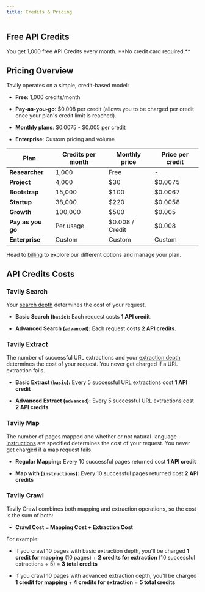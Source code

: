 ```yaml
---
title: Credits & Pricing
---
```

## Free API Credits

<Card uid="b16e9841-20c7-43cc-8254-c5d4b6fa357e" title="Get your free API key" href="https://app.tavily.com" icon="key">
  You get 1,000 free API Credits every month. **No credit card required.**
</Card>

## Pricing Overview

Tavily operates on a simple, credit-based model:

- **Free**: 1,000 credits/month

- **Pay-as-you-go**: $0.008 per credit (allows you to be charged per credit once your plan's credit limit is reached).

- **Monthly plans**: $0.0075 - $0.005 per credit

- **Enterprise**: Custom pricing and volume

| **Plan**          | **Credits per month** | **Monthly price** | **Price per credit** |
| ----------------- | --------------------- | ----------------- | -------------------- |
| **Researcher**    | 1,000                 | Free              | -                    |
| **Project**       | 4,000                 | $30               | $0.0075              |
| **Bootstrap**     | 15,000                | $100              | $0.0067              |
| **Startup**       | 38,000                | $220              | $0.0058              |
| **Growth**        | 100,000               | $500              | $0.005               |
| **Pay as you go** | Per usage             | $0.008 / Credit   | $0.008               |
| **Enterprise**    | Custom                | Custom            | Custom               |

Head to [billing](https://app.tavily.com/billing) to explore our different options and manage your plan.

## API Credits Costs

### Tavily Search

Your [search depth](/api-reference/endpoint/search#body-search-depth) determines the cost of your request.

- **Basic Search (****`basic`****):**
  Each request costs **1 API credit**.

- **Advanced Search (****`advanced`****):**
  Each request costs **2 API credits**.

### Tavily Extract

The number of successful URL extractions and your [extraction depth](/api-reference/endpoint/extract#body-extract-depth) determines the cost of your request. You never get charged if a URL extraction fails.

- **Basic Extract (****`basic`****):**
  Every 5 successful URL extractions cost **1 API credit**

- **Advanced Extract (****`advanced`****):**
  Every 5 successful URL extractions cost **2 API credits**

### Tavily Map

The number of pages mapped and whether or not natural-language [instructions](/api-reference/endpoint/map#instructions) are specified determines the cost of your request. You never get charged if a map request fails.

- **Regular Mapping:**
  Every 10 successful pages returned cost **1 API credit**

- **Map with (****`instructions`****):**
  Every 10 successful pages returned cost **2 API credits**

### Tavily Crawl

Tavily Crawl combines both mapping and extraction operations, so the cost is the sum of both:

- **Crawl Cost = Mapping Cost + Extraction Cost**

For example:

- If you crawl 10 pages with basic extraction depth, you'll be charged **1 credit for mapping** (10 pages) + **2 credits for extraction** (10 successful extractions ÷ 5) = **3 total credits**

- If you crawl 10 pages with advanced extraction depth, you'll be charged **1 credit for mapping** + **4 credits for extraction** = **5 total credits**

